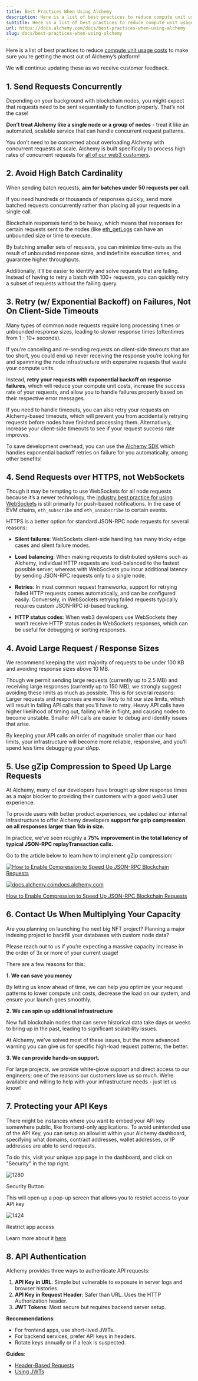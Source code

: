 ```yaml
---
title: Best Practices When Using Alchemy
description: Here is a list of best practices to reduce compute unit usage costs to make sure you’re getting the most out of Alchemy’s platform! We will continue updating these as we receive customer feedback. 1. Send Requests Concurrently Depending on your background with blockchain nodes, you might expect that...
subtitle: Here is a list of best practices to reduce compute unit usage costs to make sure you’re getting the most out of Alchemy’s platform! We will continue updating these as we receive customer feedback. 1. Send Requests Concurrently Depending on your background with blockchain nodes, you might expect that...
url: https://docs.alchemy.com/docs/best-practices-when-using-alchemy
slug: docs/best-practices-when-using-alchemy
---
```


Here is a list of best practices to reduce [compute unit usage costs](/reference/compute-units) to make sure you’re getting the most out of Alchemy’s platform!

We will continue updating these as we receive customer feedback.

## 1. Send Requests Concurrently

Depending on your background with blockchain nodes, you might expect that requests need to be sent sequentially to function properly. That’s not the case!

**Don’t treat Alchemy like a single node or a group of nodes** - treat it like an automated, scalable service that can handle concurrent request patterns.

You don’t need to be concerned about overloading Alchemy with concurrent requests at scale. Alchemy is built specifically to process high rates of concurrent requests for [all of our web3 customers](https://www.alchemy.com/all-case-studies).

## 2. Avoid High Batch Cardinality

When sending batch requests, **aim for batches under 50 requests per call**.

If you need hundreds or thousands of responses quickly, send more batched requests concurrently rather than placing all your requests in a single call.

Blockchain responses tend to be heavy, which means that responses for certain requests sent to the nodes (like [eth\_getLogs](/docs/deep-dive-into-eth_getlogs) can have an unbounded size or time to execute.

By batching smaller sets of requests, you can minimize time-outs as the result of unbounded response sizes, and indefinite execution times, and guarantee higher throughputs.

Additionally, it’ll be easier to identify and solve requests that are failing. Instead of having to retry a batch with 100+ requests, you can quickly retry a subset of requests without the failing query.

## 3. Retry (w/ Exponential Backoff) on Failures, Not On Client-Side Timeouts

Many types of common node requests require long processing times or unbounded response sizes, leading to slower response times (oftentimes from 1 - 10+ seconds).

If you’re canceling and re-sending requests on client-side timeouts that are too short, you could end up never receiving the response you’re looking for and spamming the node infrastructure with expensive requests that waste your compute units.

Instead, **retry your requests with exponential backoff on response failures**, which will reduce your compute unit costs, increase the success rate of your requests, and allow you to handle failures properly based on their respective error messages.

If you need to handle timeouts, you can also retry your requests on Alchemy-based timeouts, which will prevent you from accidentally retrying requests before nodes have finished processing them. Alternatively, increase your client-side timeouts to see if your request success rate improves.

To save development overhead, you can use the [Alchemy SDK](https://github.com/alchemyplatform/alchemy-sdk-js) which handles exponential backoff retries on failure for you automatically, among other benefits!

## 4. Send Requests over HTTPS, not WebSockets

Though it may be tempting to use WebSockets for all node requests because it’s a newer technology, the [industry best practice for using WebSockets](/docs/best-practices-for-using-websockets-in-web3) is still primarily for push-based notifications. In the case of EVM chains, `eth_subscribe` and `eth_unsubscribe` to certain events.

HTTPS is a better option for standard JSON-RPC node requests for several reasons:

* **Silent failures**: WebSockets client-side handling has many tricky edge cases and silent failure modes.

* **Load balancing**: When making requests to distributed systems such as Alchemy, individual HTTP requests are load-balanced to the fastest possible server, whereas with WebSockets you incur additional latency by sending JSON-RPC requests only to a single node.

* **Retries**: In most common request frameworks, support for retrying failed HTTP requests comes automatically, and can be configured easily. Conversely, in WebSockets retrying failed requests typically requires custom JSON-RPC id-based tracking.

* **HTTP status codes**: When web3 developers use WebSockets they won't receive HTTP status codes in WebSockets responses, which can be useful for debugging or sorting responses.

## 4. Avoid Large Request / Response Sizes

We recommend keeping the vast majority of requests to be under 100 KB and avoiding response sizes above 10 MB.

Though we permit sending large requests (currently up to 2.5 MB) and receiving large responses (currently up to 150 MB), we strongly suggest avoiding these limits as much as possible. This is for several reasons: Larger requests and responses are more likely to hit our size limits, which will result in failing API calls that you’ll have to retry. Heavy API calls have higher likelihood of timing out, failing while in flight, and causing nodes to become unstable. Smaller API calls are easier to debug and identify issues that arise.

By keeping your API calls an order of magnitude smaller than our hard limits, your infrastructure will become more reliable, responsive, and you’ll spend less time debugging your dApp.

## 5. Use gZip Compression to Speed Up Large Requests

At Alchemy, many of our developers have brought up slow response times as a major blocker to providing their customers with a good web3 user experience.

To provide users with better product experiences, we updated our internal infrastructure to offer Alchemy developers **support for gzip compression on all responses larger than 1kb in size.**

In practice, we’ve seen roughly a **75% improvement in the total latency of typical JSON-RPC replayTransaction calls.**

Go to the article below to learn how to implement gZip compression:

[![How to Enable Compression to Speed Up JSON-RPC Blockchain Requests](https%3A%2F%2F3169887760-files.gitbook.io%2F~%2Ffiles%2Fv0%2Fb%2Fgitbook-x-prod.appspot.com%2Fo%2Fspaces%252F-MB17w56kk7ZnRMWdqOL%252Fsocialpreview%252FtgxWJf2xDuUaJyGF7gaS%252Falchemy-logo.png%3Falt%3Dmedia%26token%3D58b4377f-b9fa-4fdb-ad28-a43620781c90)](https://docs.alchemy.com/alchemy/guides/how-to-enable-compression-to-speed-up-json-rpc-blockchain-requests)

[![docs.alchemy.com](spaces%2F-MB17w56kk7ZnRMWdqOL%2Favatar-1631043648701.png)docs.alchemy.com](https://docs.alchemy.com/alchemy/guides/how-to-enable-compression-to-speed-up-json-rpc-blockchain-requests)

[How to Enable Compression to Speed Up JSON-RPC Blockchain Requests](https://docs.alchemy.com/alchemy/guides/how-to-enable-compression-to-speed-up-json-rpc-blockchain-requests)

## 6. Contact Us When Multiplying Your Capacity

Are you planning on launching the next big NFT project? Planning a major indexing project to backfill your databases with custom node data?

Please reach out to us if you’re expecting a massive capacity increase in the order of 3x or more of your current usage!

There are a few reasons for this:

**1. We can save you money**

By letting us know ahead of time, we can help you optimize your request patterns to lower compute unit costs, decrease the load on our system, and ensure your launch goes smoothly.

**2. We can spin up additional infrastructure**

New full blockchain nodes that can serve historical data take days or weeks to bring up in the past, leading to significant scalability issues.

At Alchemy, we’ve solved most of these issues, but the more advanced warning you can give us for specific high-load request patterns, the better.

**3. We can provide hands-on support.**

For large projects, we provide white-glove support and direct access to our engineers; one of the reasons our customers love us so much. We’re available and willing to help with your infrastructure needs - just let us know!

## 7. Protecting your API Keys

There might be instances where you want to embed your API key somewhere public, like frontend-only applications. To avoid unintended use of the API Key, you can setup an allowlist within your Alchemy dashboard, specifying what domains, contract addresses, wallet addresses, or IP addresses are able to send requests.

To do this, visit your unique app page in the dashboard, and click on "Security" in the top right.

![1280](34619bc-alch_security.png "alch_security.png")

Security Button

This will open up a pop-up screen that allows you to restrict access to your API key

![1424](3bf4e5e-nim_dash.png "nim_dash.png")

Restrict app access

Learn more about it [here](/docs/how-to-add-allowlists-to-your-apps-for-enhanced-security).

## 8. API Authentication

Alchemy provides three ways to authenticate API requests:

1. **API Key in URL**: Simple but vulnerable to exposure in server logs and browser histories.
2. **API Key in Request Header**: Safer than URL. Uses the HTTP Authorization header.
3. **JWT Tokens**: Most secure but requires backend server setup.

**Recommendations**:

* For frontend apps, use short-lived JWTs.
* For backend services, prefer API keys in headers.
* Rotate keys annually or if a leak is suspected.

**Guides**:

* [Header-Based Requests](/docs/how-to-use-api-keys-in-http-headers)
* [Using JWTs](/docs/how-to-use-jwts-for-api-requests)
